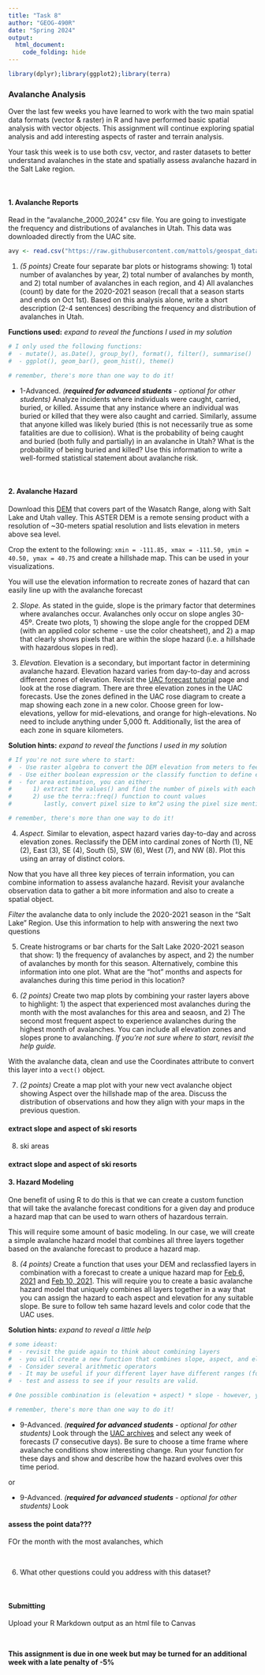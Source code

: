 ```yaml
---
title: "Task 8"
author: "GEOG-490R"
date: "Spring 2024"
output: 
  html_document:
    code_folding: hide
---
```


```r
library(dplyr);library(ggplot2);library(terra)
```

### Avalanche Analysis

Over the last few weeks you have learned to work with the two main spatial data formats (vector & raster) in R and have performed basic spatial analysis with vector objects. This assignment will continue exploring spatial analysis and add interesting aspects of  raster and terrain analysis.

Your task this week is to use both csv, vector, and raster datasets to better understand avalanches in the state and spatially assess avalanche hazard in the Salt Lake region.

\

#### 1. Avalanche Reports

Read in the "avalanche_2000_2024" csv file. You are going to investigate the frequency and distributions of avalanches in Utah. This data was downloaded directly from the UAC site.

```r
avy <- read.csv("https://raw.githubusercontent.com/mattols/geospat_data/main/avalanches_2012_2024.csv")
```


1. *(5 points)* Create four separate bar plots or histograms showing: 1) total number of avalanches by year, 2) total number of avalanches by month, and 2) total number of avalanches in each region, and 4) All avalanches (count) by date for the 2020-2021 season (recall that a season starts and ends on Oct 1st). Based on this analysis alone, write a short description (2-4 sentences) describing the frequency and distribution of avalanches in Utah.

**Functions used:** *expand to reveal the functions I used in my solution*
```r
# I only used the following functions:
#  - mutate(), as.Date(), group_by(), format(), filter(), summarise()
#  - ggplot(), geom_bar(), geom_hist(), theme()

# remember, there's more than one way to do it!
```

- 1-Advanced. *(****required for advanced students*** - *optional for other students)* Analyze incidents where individuals were caught, carried, buried, or killed. Assume that any instance where an individual was buried or killed that they were also caught and carried. Similarly, assume that anyone killed was likely buried (this is not necessarily true as some fatalities are due to collision). What is the probability of being caught and buried (both fully and partially) in an avalanche in Utah? What is the probability of being buried and killed? Use this information to write a well-formed statistical statement about avalanche risk.

\


#### 2. Avalanche Hazard 

Download this [DEM]("https://github.com/mattols/geospat_data/raw/main/ASTGTM2_N40W112_dem.tif") that covers part of the Wasatch Range, along with Salt Lake and Utah valley. This ASTER DEM is a remote sensing product with a resolution of ~30-meters spatial resolution and lists elevation in meters above sea level.

Crop the extent to the following: `xmin = -111.85, xmax = -111.50, ymin = 40.50, ymax = 40.75` and create a hillshade map. This can be used in your visualizations. 

You will use the elevation information to recreate zones of hazard that can easily line up with the avalanche forecast

2. *Slope.* As stated in the guide, slope is the primary factor that determines where avalanches occur. Avalanches only occur on slope angles 30-45º. Create two plots, 1) showing the slope angle for the cropped DEM (with an applied color scheme - use the color cheatsheet), and 2) a map that clearly shows pixels that are within the slope hazard (i.e. a hillshade with hazardous slopes in red).

3. *Elevation.* Elevation is a secondary, but important factor in determining avalanche hazard. Elevation hazard varies from day-to-day and across different zones of elevation. Revisit the [UAC forecast tutorial](https://utahavalanchecenter.org/forecast/tutorial) page and look at the rose diagram. There are three elevation zones in the UAC forecasts. Use the zones defined in the UAC rose diagram to create a map showing each zone in a new color. Choose green for low-elevations, yellow for mid-elevations, and orange for high-elevations. No need to include anything under 5,000 ft. Additionally, list the area of each zone in square kilometers.

**Solution hints:** *expand to reveal the functions I used in my solution*
```r
# If you're not sure where to start:
#  - Use raster algebra to convert the DEM elevation from meters to feet
#  - Use either boolean expression or the classify function to define elevation zones
#  - for area estimation, you can either:
#      1) extract the values() and find the number of pixels with each value
#      2) use the terra::freq() function to count values
#         lastly, convert pixel size to km^2 using the pixel size mentioned above

# remember, there's more than one way to do it!
```

4. *Aspect.* Similar to elevation, aspect hazard varies day-to-day and across elevation zones. Reclassify the DEM into cardinal zones of North (1), NE (2), East (3), SE (4), South (5), SW (6), West (7), and NW (8). Plot this using an array of distinct colors.


Now that you have all three key pieces of terrain information, you can combine information to assess avalanche hazard. Revisit your avalanche observation data to gather a bit more information and also to create a spatial object.

*Filter* the avalanche data to only include the 2020-2021 season in the "Salt Lake" Region. Use this information to help with answering the next two questions

5. Create histrograms or bar charts for the Salt Lake 2020-2021 season that show: 1) the frequency of avalanches by aspect, and 2) the number of avalanches by month for this season. Alternatively, combine this information into one plot. What are the "hot" months and aspects for avalanches during this time period in this location?

6. *(2 points)* Create two map plots by combining your raster layers above to highlight: 1) the aspect that experienced most avalanches during the month with the most avalanches for this area and seaosn, and 2) The second most frequent aspect to experience avalanches during the highest month of avalanches. You can include all elevation zones and slopes prone to avalanching. *If you're not sure where to start, revisit the help guide.*

With the avalanche data, clean and use the Coordinates attribute to convert this layer into a `vect()` object. 

7. *(2 points)* Create a map plot with your new vect avalanche object showing Aspect over the hillshade map of the area. Discuss the distribution of observations and how they align with your maps in the previous question. 


#### extract slope and aspect of ski resorts

8. ski areas

#### extract slope and aspect of ski resorts


#### 3. Hazard Modeling

One benefit of using R to do this is that we can create a custom function that will take the avalanche forecast conditions for a given day and produce a hazard map that can be used to warn others of hazardous terrain.

This will require some amount of basic modeling. In our case, we will create a simple avalanche hazard model that combines all three layers together based on the avalanche forecast to produce a hazard map.

8. *(4 points)* Create a function that uses your DEM and reclassfied layers in combination with a forecast to create a unique hazard map for [Feb 6, 2021](https://utahavalanchecenter.org/forecast/salt-lake/2/6/2021) and [Feb 10, 2021](https://utahavalanchecenter.org/forecast/salt-lake/2/10/2021). This will require you to create a basic avalanche hazard model that uniquely combines all layers together in a way that you can assign the hazard to each aspect and elevation for any suitable slope. Be sure to follow teh same hazard levels and color code that the UAC uses.

**Solution hints:** *expand to reveal a little help*
```r
# some ideast:
#  - revisit the guide again to think about combining layers
#  - you will create a new function that combines slope, aspect, and elevation and provides a value that can be determined low, moderate, considerable, high, and extreme danger
#  - Consider several arithmetic operators 
#  - It may be useful if your different layer have different ranges (for example aspects could be in 10s rather than increments of 1 before combining layers)
#  - test and assess to see if your results are valid.

# One possible combination is (elevation + aspect) * slope - however, you will need to make sure that elevation and aspect are distinct ranges so that all unique values can be acheived

# remember, there's more than one way to do it!
```

- 9-Advanced. *(****required for advanced students*** - *optional for other students)* Look through the [UAC archives](https://utahavalanchecenter.org/archives/forecasts) and select any week of forecasts (7 consecutive days). Be sure to choose a time frame where avalanche conditions show interesting change. Run your function for these days and show and describe how the hazard evolves over this time period.

or

- 9-Advanced. *(****required for advanced students*** - *optional for other students)* Look

#### assess the point data???

FOr the month with the most avalanches, which 



\




6. What other questions could you address with this dataset?

\

#### Submitting

Upload your R Markdown output as an html file to Canvas

\

**This assignment is due in one week but may be turned for an additional week with a late penalty of -5%**

\


